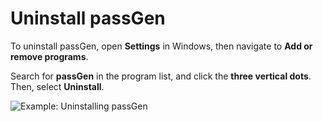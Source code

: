 # Uninstall passGen

To uninstall passGen, open **Settings** in Windows, then navigate to **Add or remove programs**.

Search for **passGen** in the program list, and click the **three vertical dots**. Then, select **Uninstall**.

![Example: Uninstalling passGen](https://github.com/josh-wong/passGen/blob/main/docs/assets/screenshots/uninstall.gif?raw=true)
